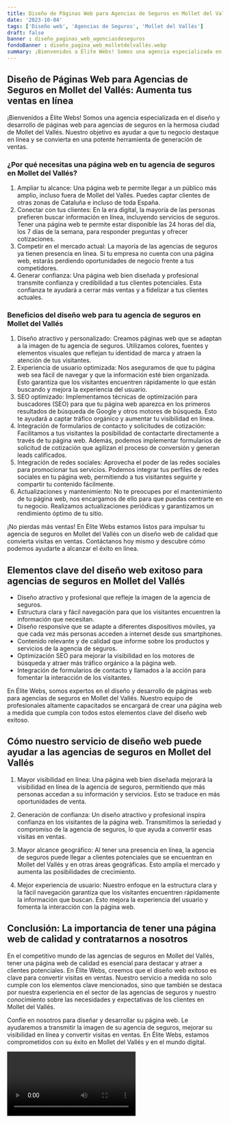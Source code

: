 ```yaml
---
title: Diseño de Páginas Web para Agencias de Seguros en Mollet del Vallés
date: '2023-10-04'
tags: ['Diseño web', 'Agencias de Seguros', 'Mollet del Vallés']
draft: false
banner : diseño_paginas_web_agenciasdeseguros
fondoBanner : diseño_pagina_web_molletdelvallés.webp
summary: ¡Bienvenidos a Élite Webs! Somos una agencia especializada en el diseño y desarrollo de páginas web para agencias de seguros en la hermosa ciudad de Mollet del Vallés. Nuestro objetivo es ayudar a que tu negocio destaque en línea y se convierta en una potente herramienta de generación de ventas.
---
```


## Diseño de Páginas Web para Agencias de Seguros en Mollet del Vallés: Aumenta tus ventas en línea

¡Bienvenidos a Élite Webs! Somos una agencia especializada en el diseño y desarrollo de páginas web para agencias de seguros en la hermosa ciudad de Mollet del Vallés. Nuestro objetivo es ayudar a que tu negocio destaque en línea y se convierta en una potente herramienta de generación de ventas.

### ¿Por qué necesitas una página web en tu agencia de seguros en Mollet del Vallés?

1. Ampliar tu alcance: Una página web te permite llegar a un público más amplio, incluso fuera de Mollet del Vallés. Puedes captar clientes de otras zonas de Cataluña e incluso de toda España.
2. Conectar con tus clientes: En la era digital, la mayoría de las personas prefieren buscar información en línea, incluyendo servicios de seguros. Tener una página web te permite estar disponible las 24 horas del día, los 7 días de la semana, para responder preguntas y ofrecer cotizaciones.
3. Competir en el mercado actual: La mayoría de las agencias de seguros ya tienen presencia en línea. Si tu empresa no cuenta con una página web, estarás perdiendo oportunidades de negocio frente a tus competidores.
4. Generar confianza: Una página web bien diseñada y profesional transmite confianza y credibilidad a tus clientes potenciales. Esta confianza te ayudará a cerrar más ventas y a fidelizar a tus clientes actuales.

### Beneficios del diseño web para tu agencia de seguros en Mollet del Vallés

1. Diseño atractivo y personalizado: Creamos páginas web que se adaptan a la imagen de tu agencia de seguros. Utilizamos colores, fuentes y elementos visuales que reflejan tu identidad de marca y atraen la atención de tus visitantes.
2. Experiencia de usuario optimizada: Nos aseguramos de que tu página web sea fácil de navegar y que la información esté bien organizada. Esto garantiza que los visitantes encuentren rápidamente lo que están buscando y mejora la experiencia del usuario.
3. SEO optimizado: Implementamos técnicas de optimización para buscadores (SEO) para que tu página web aparezca en los primeros resultados de búsqueda de Google y otros motores de búsqueda. Esto te ayudará a captar tráfico orgánico y aumentar tu visibilidad en línea.
4. Integración de formularios de contacto y solicitudes de cotización: Facilitamos a tus visitantes la posibilidad de contactarte directamente a través de tu página web. Además, podemos implementar formularios de solicitud de cotización que agilizan el proceso de conversión y generan leads calificados.
5. Integración de redes sociales: Aprovecha el poder de las redes sociales para promocionar tus servicios. Podemos integrar tus perfiles de redes sociales en tu página web, permitiendo a tus visitantes seguirte y compartir tu contenido fácilmente.
6. Actualizaciones y mantenimiento: No te preocupes por el mantenimiento de tu página web, nos encargamos de ello para que puedas centrarte en tu negocio. Realizamos actualizaciones periódicas y garantizamos un rendimiento óptimo de tu sitio.

¡No pierdas más ventas! En Élite Webs estamos listos para impulsar tu agencia de seguros en Mollet del Vallés con un diseño web de calidad que convierta visitas en ventas. Contáctanos hoy mismo y descubre cómo podemos ayudarte a alcanzar el éxito en línea.

<GifSeo />

<Cta />

## Elementos clave del diseño web exitoso para agencias de seguros en Mollet del Vallés

- Diseño atractivo y profesional que refleje la imagen de la agencia de seguros.
- Estructura clara y fácil navegación para que los visitantes encuentren la información que necesitan.
- Diseño responsive que se adapte a diferentes dispositivos móviles, ya que cada vez más personas acceden a internet desde sus smartphones.
- Contenido relevante y de calidad que informe sobre los productos y servicios de la agencia de seguros.
- Optimización SEO para mejorar la visibilidad en los motores de búsqueda y atraer más tráfico orgánico a la página web.
- Integración de formularios de contacto y llamados a la acción para fomentar la interacción de los visitantes.

En Élite Webs, somos expertos en el diseño y desarrollo de páginas web para agencias de seguros en Mollet del Vallés. Nuestro equipo de profesionales altamente capacitados se encargará de crear una página web a medida que cumpla con todos estos elementos clave del diseño web exitoso.

## Cómo nuestro servicio de diseño web puede ayudar a las agencias de seguros en Mollet del Vallés

1. Mayor visibilidad en línea: Una página web bien diseñada mejorará la visibilidad en línea de la agencia de seguros, permitiendo que más personas accedan a su información y servicios. Esto se traduce en más oportunidades de venta.

2. Generación de confianza: Un diseño atractivo y profesional inspira confianza en los visitantes de la página web. Transmitimos la seriedad y compromiso de la agencia de seguros, lo que ayuda a convertir esas visitas en ventas.

3. Mayor alcance geográfico: Al tener una presencia en línea, la agencia de seguros puede llegar a clientes potenciales que se encuentran en Mollet del Vallés y en otras áreas geográficas. Esto amplía el mercado y aumenta las posibilidades de crecimiento.

4. Mejor experiencia de usuario: Nuestro enfoque en la estructura clara y la fácil navegación garantiza que los visitantes encuentren rápidamente la información que buscan. Esto mejora la experiencia del usuario y fomenta la interacción con la página web.

## Conclusión: La importancia de tener una página web de calidad y contratarnos a nosotros

En el competitivo mundo de las agencias de seguros en Mollet del Vallés, tener una página web de calidad es esencial para destacar y atraer a clientes potenciales. En Élite Webs, creemos que el diseño web exitoso es clave para convertir visitas en ventas. Nuestro servicio a medida no solo cumple con los elementos clave mencionados, sino que también se destaca por nuestra experiencia en el sector de las agencias de seguros y nuestro conocimiento sobre las necesidades y expectativas de los clientes en Mollet del Vallés.

Confíe en nosotros para diseñar y desarrollar su página web. Le ayudaremos a transmitir la imagen de su agencia de seguros, mejorar su visibilidad en línea y convertir visitas en ventas. En Élite Webs, estamos comprometidos con su éxito en Mollet del Vallés y en el mundo digital.

<Video />

<CtaBot job='Agencias de Seguros' city='Mollet del Vallés'/>

<Gmaps query='Mollet del Vallés+españa+maps' />